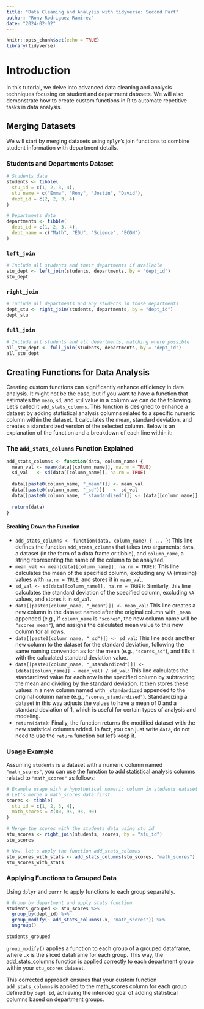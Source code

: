 ```yaml
---
title: "Data Cleaning and Analysis with tidyverse: Second Part"
author: "Rony Rodriguez-Ramirez"
date: "2024-02-02"
---
```


```r
knitr::opts_chunk$set(echo = TRUE)
library(tidyverse)
```


# Introduction

In this tutorial, we delve into advanced data cleaning and analysis techniques focusing on student and department datasets. We will also demonstrate how to create custom functions in R to automate repetitive tasks in data analysis.

## Merging Datasets

We will start by merging datasets using `dplyr`'s join functions to combine student information with department details.

### Students and Departments Dataset

```r
# Students data
students <- tibble(
  stu_id = c(1, 2, 3, 4),
  stu_name = c("Emma", "Rony", "Jostin", "David"),
  dept_id = c(2, 2, 3, 4)
)

# Departments data
departments <- tibble(
  dept_id = c(1, 2, 3, 4),
  dept_name = c("Math", "EDU", "Science", "ECON")
)
```

### `left_join`

```r
# Include all students and their departments if available
stu_dept <- left_join(students, departments, by = "dept_id")
stu_dept
```

### `right_join`

```r
# Include all departments and any students in those departments
dept_stu <- right_join(students, departments, by = "dept_id")
dept_stu
```

### `full_join`

```r
# Include all students and all departments, matching where possible
all_stu_dept <- full_join(students, departments, by = "dept_id")
all_stu_dept
```

## Creating Functions for Data Analysis

Creating custom functions can significantly enhance efficiency in data analysis. It might not be the case, but if you want to have a function that estimates the `mean`, `sd`, and `std` value in a column we can do the following. Let's called it `add_stats_columns`. This function is designed to enhance a dataset by adding statistical analysis columns related to a specific numeric column within the dataset. It calculates the mean, standard deviation, and creates a standardized version of the selected column. Below is an explanation of the function and a breakdown of each line within it:

### The `add_stats_columns` Function Explained

```r
add_stats_columns <- function(data, column_name) {
  mean_val <- mean(data[[column_name]], na.rm = TRUE)
  sd_val   <- sd(data[[column_name]], na.rm = TRUE)
  
  data[[paste0(column_name, "_mean")]] <- mean_val
  data[[paste0(column_name, "_sd")]]   <- sd_val
  data[[paste0(column_name, "_standardized")]] <- (data[[column_name]] - mean_val) / sd_val
  
  return(data)
}
```

#### Breaking Down the Function

- `add_stats_columns <- function(data, column_name) { ... }`: This line defines the function `add_stats_columns` that takes two arguments: `data`, a dataset (in the form of a data frame or tibble), and `column_name`, a string representing the name of the column to be analyzed.
- `mean_val <- mean(data[[column_name]], na.rm = TRUE)`: This line calculates the mean of the specified column, excluding any `NA` (missing) values with `na.rm = TRUE`, and stores it in `mean_val`.
- `sd_val <- sd(data[[column_name]], na.rm = TRUE)`: Similarly, this line calculates the standard deviation of the specified column, excluding `NA` values, and stores it in `sd_val`.
- `data[[paste0(column_name, "_mean")]] <- mean_val`: This line creates a new column in the dataset named after the original column with `_mean` appended (e.g., if `column_name` is `"scores"`, the new column name will be `"scores_mean"`), and assigns the calculated mean value to this new column for all rows.
- `data[[paste0(column_name, "_sd")]] <- sd_val`: This line adds another new column to the dataset for the standard deviation, following the same naming convention as for the mean (e.g., `"scores_sd"`), and fills it with the calculated standard deviation value.
- `data[[paste0(column_name, "_standardized")]] <- (data[[column_name]] - mean_val) / sd_val`: This line calculates the standardized value for each row in the specified column by subtracting the mean and dividing by the standard deviation. It then stores these values in a new column named with `_standardized` appended to the original column name (e.g., `"scores_standardized"`). Standardizing a dataset in this way adjusts the values to have a mean of 0 and a standard deviation of 1, which is useful for certain types of analysis and modeling.
- `return(data)`: Finally, the function returns the modified dataset with the new statistical columns added. In fact, you can just write `data`, do not need to use the `return` function but let's keep it.

### Usage Example

Assuming `students` is a dataset with a numeric column named `"math_scores"`, you can use the function to add statistical analysis columns related to `"math_scores"` as follows:

```r
# Example usage with a hypothetical numeric column in students dataset
# Let's merge a math_scores data first.
scores <- tibble(
  stu_id = c(1, 2, 3, 4),
  math_scores = c(80, 95, 93, 90)
)

# Merge the scores with the students data using stu_id 
stu_scores <- right_join(students, scores, by = "stu_id")
stu_scores

# Now, let's apply the function add_stats_columns
stu_scores_with_stats <- add_stats_columns(stu_scores, "math_scores")
stu_scores_with_stats
```

### Applying Functions to Grouped Data

Using `dplyr` and `purrr` to apply functions to each group separately.

```r
# Group by department and apply stats function
students_grouped <- stu_scores %>%
  group_by(dept_id) %>%
  group_modify(~ add_stats_columns(.x, "math_scores")) %>%
  ungroup()

students_grouped
```

`group_modify()` applies a function to each group of a grouped dataframe, where `.x` is the sliced dataframe for each group. This way, the add_stats_columns function is applied correctly to each department group within your `stu_scores` dataset.

This corrected approach ensures that your custom function `add_stats_columns` is applied to the math_scores column for each group defined by `dept_id`, achieving the intended goal of adding statistical columns based on department groups.
